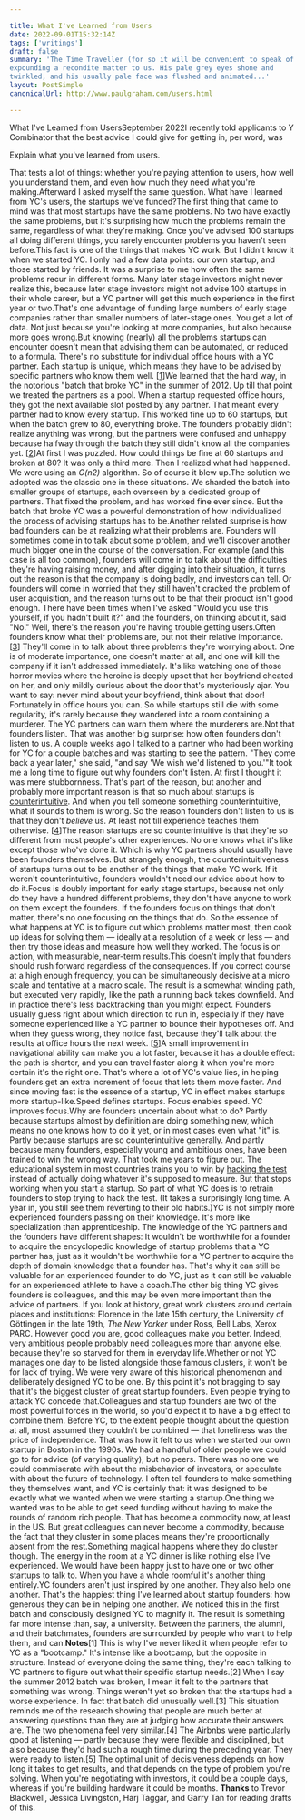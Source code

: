 ```yaml
---

title: What I've Learned from Users
date: 2022-09-01T15:32:14Z
tags: ['writings']
draft: false
summary: 'The Time Traveller (for so it will be convenient to speak of him) was
expounding a recondite matter to us. His pale grey eyes shone and
twinkled, and his usually pale face was flushed and animated...'
layout: PostSimple
canonicalUrl: http://www.paulgraham.com/users.html

---
```


What I've Learned from UsersSeptember 2022I recently told applicants to Y Combinator that the best advice I
could give for getting in, per word, was

Explain what you've learned from users.

That tests a lot of things: whether you're paying attention to
users, how well you understand them, and even how much they need
what you're making.Afterward I asked myself the same question. What have I learned
from YC's users, the startups we've funded?The first thing that came to mind was that most startups have the
same problems. No two have exactly the same problems, but it's
surprising how much the problems remain the same, regardless of
what they're making. Once you've advised 100 startups all doing
different things, you rarely encounter problems you haven't seen
before.This fact is one of the things that makes YC work. But I didn't
know it when we started YC. I only had a few data points: our own
startup, and those started by friends. It was a surprise to me how
often the same problems recur in different forms. Many later stage
investors might never realize this, because later stage investors
might not advise 100 startups in their whole career, but a YC partner
will get this much experience in the first year or two.That's one advantage of funding large numbers of early stage companies
rather than smaller numbers of later-stage ones. You get a lot of
data. Not just because you're looking at more companies, but also
because more goes wrong.But knowing (nearly) all the problems startups can encounter doesn't
mean that advising them can be automated, or reduced to a formula.
There's no substitute for individual office hours with a YC partner.
Each startup is unique, which means they have to be advised
by specific partners who know them well.
[[1](#f1n)]We learned that the hard way, in the notorious "batch that broke
YC" in the summer of 2012. Up till that point we treated the partners
as a pool. When a startup requested office hours, they got the next
available slot posted by any partner. That meant every partner had
to know every startup. This worked fine up to 60 startups, but when
the batch grew to 80, everything broke. The founders probably didn't
realize anything was wrong, but the partners were confused and
unhappy because halfway through the batch they still didn't know
all the companies yet.
[[2](#f2n)]At first I was puzzled. How could things be fine at 60 startups and
broken at 80? It was only a third more. Then I realized what had
happened. We were using an _O(n2)_ algorithm. So of course it blew
up.The solution we adopted was the classic one in these situations.
We sharded the batch into smaller groups of startups, each overseen
by a dedicated group of partners. That fixed the problem, and has
worked fine ever since. But the batch that broke YC was a powerful
demonstration of how individualized the process of advising startups
has to be.Another related surprise is how bad founders can be at realizing
what their problems are. Founders will sometimes come in to talk
about some problem, and we'll discover another much bigger one in
the course of the conversation. For example (and this case is all
too common), founders will come in to talk about the difficulties
they're having raising money, and after digging into their situation,
it turns out the reason is that the company is doing badly, and
investors can tell. Or founders will come in worried that they still
haven't cracked the problem of user acquisition, and the reason turns out
to be that their product isn't good enough. There have been times
when I've asked "Would you use this yourself, if you hadn't built
it?" and the founders, on thinking about it, said "No." Well, there's
the reason you're having trouble getting users.Often founders know what their problems are, but not their relative
importance.
[[3](#f3n)]
They'll come in to talk about three problems
they're worrying about. One is of moderate importance, one doesn't
matter at all, and one will kill the company if it isn't addressed
immediately. It's like watching one of those horror movies where
the heroine is deeply upset that her boyfriend cheated on her, and
only mildly curious about the door that's mysteriously ajar. You
want to say: never mind about your boyfriend, think about that door!
Fortunately in office hours you can. So while startups still die
with some regularity, it's rarely because they wandered into a room
containing a murderer. The YC partners can warn them where the
murderers are.Not that founders listen. That was another big surprise: how often
founders don't listen to us. A couple weeks ago I talked to a partner
who had been working for YC for a couple batches and was starting
to see the pattern. "They come back a year later," she said, "and
say 'We wish we'd listened to you.'"It took me a long time to figure out why founders don't listen. At
first I thought it was mere stubbornness. That's part of the reason,
but another and probably more important reason is that so much about
startups is [counterintuitive](before.html).
And when you tell someone something
counterintuitive, what it sounds to them is wrong. So the reason
founders don't listen to us is that they don't _believe_ us. At
least not till experience teaches them otherwise.
[[4](#f4n)]The reason startups are so counterintuitive is that they're so
different from most people's other experiences. No one knows what
it's like except those who've done it. Which is why YC partners
should usually have been founders themselves. But strangely enough,
the counterintuitiveness of startups turns out to be another of the
things that make YC work. If it weren't counterintuitive, founders
wouldn't need our advice about how to do it.Focus is doubly important for early stage startups, because not
only do they have a hundred different problems, they don't have
anyone to work on them except the founders. If the founders focus
on things that don't matter, there's no one focusing on the things
that do. So the essence of what happens at YC is to figure out which
problems matter most, then cook up ideas for solving them — ideally
at a resolution of a week or less — and then try those ideas and
measure how well they worked. The focus is on action, with measurable,
near-term results.This doesn't imply that founders should rush forward regardless of
the consequences. If you correct course at a high enough frequency,
you can be simultaneously decisive at a micro scale and tentative
at a macro scale. The result is a somewhat winding path, but executed
very rapidly, like the path a running back takes downfield. And in
practice there's less backtracking than you might expect. Founders
usually guess right about which direction to run in, especially if
they have someone experienced like a YC partner to bounce their
hypotheses off. And when they guess wrong, they notice fast, because
they'll talk about the results at office hours the next week.
[[5](#f5n)]A small improvement in navigational ability can make you a lot
faster, because it has a double effect: the path is shorter, and
you can travel faster along it when you're more certain it's the
right one. That's where a lot of YC's value lies, in helping founders
get an extra increment of focus that lets them move faster. And
since moving fast is the essence of a startup, YC in effect makes
startups more startup-like.Speed defines startups. Focus enables speed. YC improves focus.Why are founders uncertain about what to do? Partly because startups
almost by definition are doing something new, which means no one
knows how to do it yet, or in most cases even what "it" is. Partly
because startups are so counterintuitive generally. And partly
because many founders, especially young and ambitious ones, have
been trained to win the wrong way. That took me years to figure
out. The educational system in most countries trains you to win by
[hacking the test](lesson.html)
instead of actually doing whatever it's supposed
to measure. But that stops working when you start a startup. So
part of what YC does is to retrain founders to stop trying to hack
the test. (It takes a surprisingly long time. A year in, you still
see them reverting to their old habits.)YC is not simply more experienced founders passing on their knowledge.
It's more like specialization than apprenticeship. The knowledge
of the YC partners and the founders have different shapes: It
wouldn't be worthwhile for a founder to acquire the encyclopedic
knowledge of startup problems that a YC partner has, just as it
wouldn't be worthwhile for a YC partner to acquire the depth of
domain knowledge that a founder has. That's why it can still be
valuable for an experienced founder to do YC, just as it can still
be valuable for an experienced athlete to have a coach.The other big thing YC gives founders is colleagues, and this may
be even more important than the advice of partners. If you look at
history, great work clusters around certain places and institutions:
Florence in the late 15th century, the University of Göttingen in
the late 19th, _The New Yorker_ under Ross, Bell Labs, Xerox PARC.
However good you are, good colleagues make you better. Indeed, very
ambitious people probably need colleagues more than anyone else,
because they're so starved for them in everyday life.Whether or not YC manages one day to be listed alongside those
famous clusters, it won't be for lack of trying. We were very aware
of this historical phenomenon and deliberately designed YC to be
one. By this point it's not bragging to say that it's the biggest
cluster of great startup founders. Even people trying to attack YC
concede that.Colleagues and startup founders are two of the most powerful forces
in the world, so you'd expect it to have a big effect to combine
them. Before YC, to the extent people thought about the question
at all, most assumed they couldn't be combined — that loneliness
was the price of independence. That was how it felt to us when we
started our own startup in Boston in the 1990s. We had a handful
of older people we could go to for advice (of varying quality), but
no peers. There was no one we could commiserate with about the
misbehavior of investors, or speculate with about the future of
technology. I often tell founders to make something they themselves
want, and YC is certainly that: it was designed to be exactly what
we wanted when we were starting a startup.One thing we wanted was to be able to get seed funding without
having to make the rounds of random rich people. That has become a
commodity now, at least in the US. But great colleagues can never
become a commodity, because the fact that they cluster in some
places means they're proportionally absent from the rest.Something magical happens where they do cluster though. The energy
in the room at a YC dinner is like nothing else I've experienced.
We would have been happy just to have one or two other startups to
talk to. When you have a whole roomful it's another thing entirely.YC founders aren't just inspired by one another. They also help one
another. That's the happiest thing I've learned about startup
founders: how generous they can be in helping one another. We noticed
this in the first batch and consciously designed YC to magnify it.
The result is something far more intense than, say, a university.
Between the partners, the alumni, and their batchmates, founders
are surrounded by people who want to help them, and can.**Notes**[1]
This is why I've never liked it when people refer to YC as a
"bootcamp." It's intense like a bootcamp, but the opposite in
structure. Instead of everyone doing the same thing, they're each
talking to YC partners to figure out what their specific startup
needs.[2]
When I say the summer 2012 batch was broken, I mean it felt
to the partners that something was wrong. Things weren't yet so
broken that the startups had a worse experience. In fact that batch
did unusually well.[3]
This situation reminds me of the research showing that people
are much better at answering questions than they are at judging how
accurate their answers are. The two phenomena feel very similar.[4]
The [Airbnbs](airbnbs.html) were
particularly good at listening — partly
because they were flexible and disciplined, but also because they'd
had such a rough time during the preceding year. They were ready
to listen.[5]
The optimal unit of decisiveness depends on how long it takes
to get results, and that depends on the type of problem you're
solving. When you're negotiating with investors, it could be a
couple days, whereas if you're building hardware it could be months.
**Thanks** to Trevor Blackwell, Jessica Livingston,
Harj Taggar, and Garry Tan for reading drafts of this.
